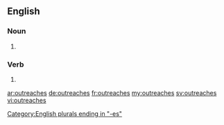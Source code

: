 ==English==

===Noun===
{{head|en|plural}}

# {{plural of|outreach|lang=en}}

===Verb===
{{head|en|verb form}}

# {{en-third-person singular of|outreach}}

[[Category:English plurals ending in "-es"]]

[[ar:outreaches]]
[[de:outreaches]]
[[fr:outreaches]]
[[my:outreaches]]
[[sv:outreaches]]
[[vi:outreaches]]